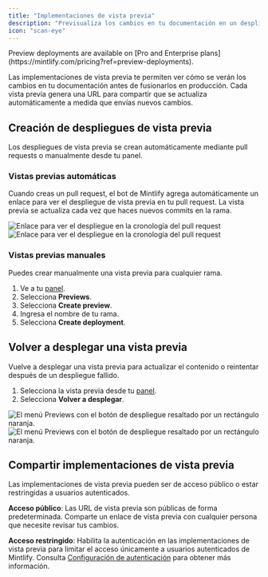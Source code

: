 ```yaml
---
title: "Implementaciones de vista previa"
description: "Previsualiza los cambios en tu documentación en un despliegue en vivo"
icon: "scan-eye"
---
```


<Info>
  Preview deployments are available on [Pro and Enterprise plans](https://mintlify.com/pricing?ref=preview-deployments).
</Info>

Las implementaciones de vista previa te permiten ver cómo se verán los cambios en tu documentación antes de fusionarlos en producción. Cada vista previa genera una URL para compartir que se actualiza automáticamente a medida que envías nuevos cambios.

## Creación de despliegues de vista previa

Los despliegues de vista previa se crean automáticamente mediante pull requests o manualmente desde tu panel.

### Vistas previas automáticas

Cuando creas un pull request, el bot de Mintlify agrega automáticamente un enlace para ver el despliegue de vista previa en tu pull request. La vista previa se actualiza cada vez que haces nuevos commits en la rama.

<Frame>
  <img src="/images/previews/preview-deployment-light.png" alt="Enlace para ver el despliegue en la cronología del pull request" className="block dark:hidden" />

  <img src="/images/previews/preview-deployment-dark.png" alt="Enlace para ver el despliegue en la cronología del pull request" className="hidden dark:block" />
</Frame>

### Vistas previas manuales

Puedes crear manualmente una vista previa para cualquier rama.

1. Ve a tu [panel](https://dashboard.mintlify.com/).
2. Selecciona **Previews**.
3. Selecciona **Create preview**.
4. Ingresa el nombre de tu rama.
5. Selecciona **Create deployment**.

## Volver a desplegar una vista previa

Vuelve a desplegar una vista previa para actualizar el contenido o reintentar después de un despliegue fallido.

1. Selecciona la vista previa desde tu [panel](https://dashboard.mintlify.com/).
2. Selecciona **Volver a desplegar**.

<Frame>
  <img src="/images/previews/redeploy-preview-light.png" alt="El menú Previews con el botón de despliegue resaltado por un rectángulo naranja." className="block dark:hidden" />

  <img src="/images/previews/redeploy-preview-dark.png" alt="El menú Previews con el botón de despliegue resaltado por un rectángulo naranja." className="hidden dark:block" />
</Frame>

## Compartir implementaciones de vista previa

Las implementaciones de vista previa pueden ser de acceso público o estar restringidas a usuarios autenticados.

**Acceso público**: Las URL de vista previa son públicas de forma predeterminada. Comparte un enlace de vista previa con cualquier persona que necesite revisar tus cambios.

**Acceso restringido**: Habilita la autenticación en las implementaciones de vista previa para limitar el acceso únicamente a usuarios autenticados de Mintlify. Consulta [Configuración de autenticación](/es/authentication-personalization/authentication-setup) para obtener más información.
